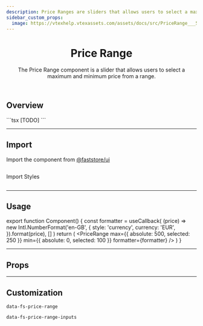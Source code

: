 ```yaml
---
description: Price Ranges are sliders that allows users to select a maximum and minimum price.
sidebar_custom_props:
  image: https://vtexhelp.vtexassets.com/assets/docs/src/PriceRange___5863b0eb4a4a8ce9a98da5c760461e61.png
---
```



<header>

# Price Range

The Price Range component is a slider that allows users to select a maximum and minimum price from a range.

</header>

## Overview

<OverviewSection>
  <Component />
</OverviewSection>
```tsx [TODO] ```

---

## Import

Import the component from <a href="https://www.faststore.dev/reference/ui/get-started-faststore-ui">@faststore/ui</a>

```tsx
```

Import Styles

```tsx
```

---

## Usage

export function Component() {
  const formatter = useCallback(
    (price) =>
      new Intl.NumberFormat('en-GB', {
        style: 'currency',
        currency: 'EUR',
      }).format(price),
    []
  )
  return (
    <PriceRange
      max={{ absolute: 500, selected: 250 }}
      min={{ absolute: 0, selected: 100 }}
      formatter={formatter}
    />
  )
}

<OverviewSection>
  <Component />
</OverviewSection>

---

## Props

<PropsSection name="PriceRange" />

---

## Customization

`data-fs-price-range`

`data-fs-price-range-inputs`
